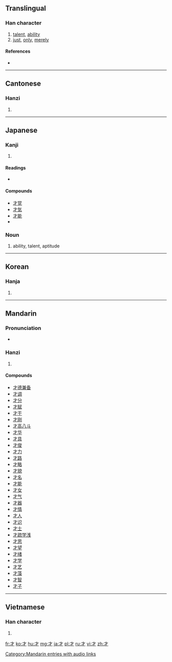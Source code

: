 ==Translingual==

===Han character===
{{Han char|rn=64|rad=手|as=00|sn=3|four=4020<sub>0</sub>|canj=木竹 (DH)}}

# [[talent]], [[ability]]
# [[just]], [[only]], [[merely]]

====References====
* {{Han ref|kx=0416.300|dkj=11769|dj=0763.010|hdz=31824.020|uh=624D|ud=25165|bh=A47E|bd=42110}}

----

==Cantonese==

===Hanzi===
{{yue-hanzi|jyut=|y=[[choi4]]}}

# {{defn|lang=yue|sort=手00}}

----

==Japanese==

===Kanji===
{{ja-kanji|grade=2|rs=手00}}

# {{defn|lang=ja|sort=手00}}

====Readings====
* {{ja-readings|on=[[さい]] (sai), [[ざい]] (zai)|kun=[[わずかに]] (wazukani), [[ざえ]] (zae)}}

====Compounds====
* [[才覚]]
* [[才気]]
* [[才能]]
* {{term|漫才||a style of [[w:double act|double act]] [[stand-up comedy]]|tr=まんざい, manzai|sc=Jpan|lang=ja}}

===Noun===
{{ja-noun|k|hira=さい|rom=sai}}

# ability, talent, aptitude

----

==Korean==

===Hanja===
{{ko-hanja|hangeul=[[재]]|eumhun=재주|rv=jae|mr=chae|y=cay}}

# {{defn|lang=ko|sort=手00}}

----

==Mandarin==

===Pronunciation===
* {{audio|zh-cái.ogg|audio}}

===Hanzi===
{{cmn-hanzi|pin=[[cái]] ([[cai2]])|wg=[[ts'ai2|ts'ai<sup>2</sup>]]}}

# {{defn|lang=cmn|sort=手00}}

====Compounds====
* [[才德兼备]]
* [[才调]]
* [[才分]]
* [[才赋]]
* [[才干]]
* [[才刚]]
* [[才高八斗]]
* [[才华]]
* [[才具]]
* [[才俊]]
* [[才力]]
* [[才路]]
* [[才略]]
* [[才貌]]
* [[才名]]
* [[才能]]
* [[才女]]
* [[才气]]
* [[才器]]
* [[才情]]
* [[才人]]
* [[才识]]
* [[才士]]
* [[才疏学浅]]
* [[才思]]
* [[才望]]
* [[才绪]]
* [[才学]]
* [[才艺]]
* [[才藻]]
* [[才智]]
* [[才子]]

[[Category:Mandarin entries with audio links]]

----

==Vietnamese==

===Han character===
{{vi-hantu|[[tài]]|rs=手00}}

# {{defn|lang=vi|sort=手00}}

[[fr:才]]
[[ko:才]]
[[hu:才]]
[[mg:才]]
[[ja:才]]
[[pl:才]]
[[ru:才]]
[[vi:才]]
[[zh:才]]